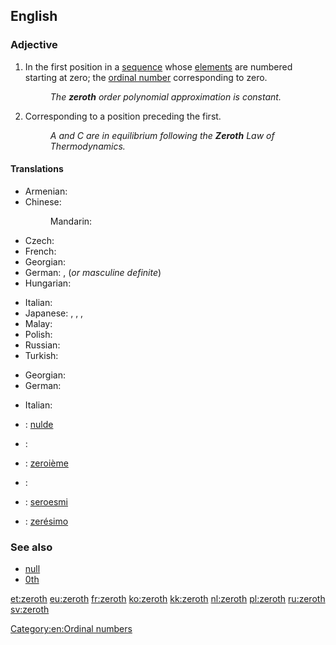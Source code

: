 ==English==
{{wikipedia}}
{{ordinalbox|en||0th|1st||first|card=zero}}

===Adjective===
{{en-adj|-}}

# {{mathematics}} In the first position in a [[sequence]] whose [[element]]s are numbered starting at zero; the [[ordinal number]] corresponding to zero.
#: ''The '''zeroth''' order polynomial approximation is constant.''
# Corresponding to a position preceding the first.
#: ''A and C are in equilibrium following the '''Zeroth''' Law of Thermodynamics.''

====Translations====
{{trans-top|ordinal number corresponding to zero}}
* Armenian: {{t-|hy|զրոերորդ|tr=zroerord|sc=Armn}}
* Chinese:
*: Mandarin: {{t|zh|第零|tr=dìlíng|sc=Hani}}
* Czech: {{t-|cs|nultý|m}}
* French: {{t+|fr|zérotième}}
* Georgian: {{t-|ka|ნულოვანი|tr=nulovani|sc=Geor}}
* German: {{t+|de|nullter|m}}, {{t+|de|nullte|f}} (''or masculine definite'')
* Hungarian: {{t+|hu|nulladik}}
{{trans-mid}}
* Italian: {{t-|it|zeresimo}}
* Japanese: {{t-|ja|第零|tr=dairei|sc=Jpan}}, {{t-|ja|第ゼロ|tr=dai-zero|sc=Jpan}}, {{t-|ja|零番目|tr=reiban-me|sc=Jpan}}, {{t-|ja|ゼロ番目|tr=zero-ban-me|sc=Jpan}}
* Malay: {{t-|ms|kekosong}}
* Polish: {{t+|pl|zerowy|m}}
* Russian: {{t+|ru|нулевой|tr=nulevój}}
* Turkish: {{t+|tr|sıfırıncı}}
{{trans-bottom}}

{{trans-top|corresponding to a position preceding the first}}
* Georgian: {{t-|ka|ნულოვანი|tr=nulovani|sc=Geor}}
* German: {{t+|de|nullte}}
{{trans-mid}}
* Italian: {{t-|it|zeresimo}}
{{trans-bottom}}

{{checktrans-top}}
* {{ttbc|nl}}: [[nulde]]
* {{ttbc|eo}}: {{t-|eo|nula|xs=Esperanto}}
* {{ttbc|fr}}: [[zeroième]]
{{trans-mid}}
* {{ttbc|no}}: {{t-|no|nulte}}
* {{ttbc|nov}}: [[seroesmi]]
* {{ttbc|pt}}: [[zerésimo]]
{{trans-bottom}}

===See also===
* [[null]]
* [[0th]]

[[Category:en:Ordinal numbers]]

[[et:zeroth]]
[[eu:zeroth]]
[[fr:zeroth]]
[[ko:zeroth]]
[[kk:zeroth]]
[[nl:zeroth]]
[[pl:zeroth]]
[[ru:zeroth]]
[[sv:zeroth]]